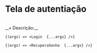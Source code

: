 
<Meta title="Modulos/authenticate/pages" component={Login}/>

<div>
<h1>Tela de autentiação</h1>

<br/>
</div>
__• Descrição:__



<Canvas>
  <Story
    name="Login"
   
  >
    {(args) => <Login  {...args} />}
  </Story>
  <Story
    name="Recupera Senha"
   
  >
    {(args) => <RecuperaSenha  {...args} />}
  </Story>
</Canvas>

<ArgsTable of={Login} />
<ArgsTable of={RecuperaSenha} />






